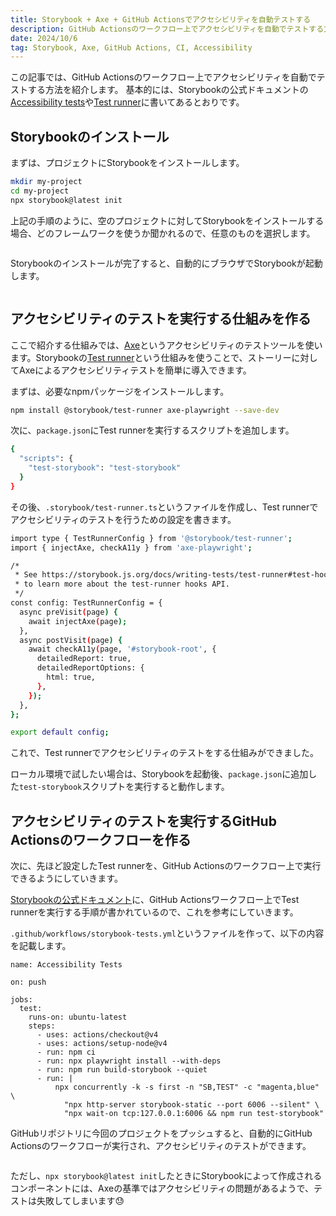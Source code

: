 ```yaml
---
title: Storybook + Axe + GitHub Actionsでアクセシビリティを自動テストする
description: GitHub Actionsのワークフロー上でアクセシビリティを自動でテストする方法を紹介します。
date: 2024/10/6
tag: Storybook, Axe, GitHub Actions, CI, Accessibility
---
```


この記事では、GitHub Actionsのワークフロー上でアクセシビリティを自動でテストする方法を紹介します。
基本的には、Storybookの公式ドキュメントの[Accessibility tests](https://storybook.js.org/docs/writing-tests/accessibility-testing)や[Test runner](https://storybook.js.org/docs/writing-tests/test-runner)に書いてあるとおりです。

## Storybookのインストール

まずは、プロジェクトにStorybookをインストールします。

```sh
mkdir my-project
cd my-project
npx storybook@latest init
```

上記の手順のように、空のプロジェクトに対してStorybookをインストールする場合、どのフレームワークを使うか聞かれるので、任意のものを選択します。

<div align="center" style={{ marginTop: "1rem" }}>
  <img src="/storybook-a11y-github-actions/install-script-framework.png" alt="" />
</div>

Storybookのインストールが完了すると、自動的にブラウザでStorybookが起動します。

<div align="center" style={{ marginTop: "1rem" }}>
  <img src="/storybook-a11y-github-actions/storybook.png" alt="" />
</div>

## アクセシビリティのテストを実行する仕組みを作る

ここで紹介する仕組みでは、[Axe](https://www.deque.com/axe/)というアクセシビリティのテストツールを使います。Storybookの[Test runner](https://storybook.js.org/docs/writing-tests/test-runner)という仕組みを使うことで、ストーリーに対してAxeによるアクセシビリティテストを簡単に導入できます。

まずは、必要なnpmパッケージをインストールします。

```sh
npm install @storybook/test-runner axe-playwright --save-dev
```

次に、`package.json`にTest runnerを実行するスクリプトを追加します。

```sh
{
  "scripts": {
    "test-storybook": "test-storybook"
  }
}
```

その後、`.storybook/test-runner.ts`というファイルを作成し、Test runnerでアクセシビリティのテストを行うための設定を書きます。

```sh
import type { TestRunnerConfig } from '@storybook/test-runner';
import { injectAxe, checkA11y } from 'axe-playwright';

/*
 * See https://storybook.js.org/docs/writing-tests/test-runner#test-hook-api
 * to learn more about the test-runner hooks API.
 */
const config: TestRunnerConfig = {
  async preVisit(page) {
    await injectAxe(page);
  },
  async postVisit(page) {
    await checkA11y(page, '#storybook-root', {
      detailedReport: true,
      detailedReportOptions: {
        html: true,
      },
    });
  },
};

export default config;
```

これで、Test runnerでアクセシビリティのテストをする仕組みができました。

ローカル環境で試したい場合は、Storybookを起動後、`package.json`に追加した`test-storybook`スクリプトを実行すると動作します。

## アクセシビリティのテストを実行するGitHub Actionsのワークフローを作る

次に、先ほど設定したTest runnerを、GitHub Actionsのワークフロー上で実行できるようにしていきます。

[Storybookの公式ドキュメント](https://storybook.js.org/docs/writing-tests/test-runner#set-up-ci-to-run-tests)に、GitHub Actionsワークフロー上でTest runnerを実行する手順が書かれているので、これを参考にしていきます。

`.github/workflows/storybook-tests.yml`というファイルを作って、以下の内容を記載します。


```
name: Accessibility Tests

on: push

jobs:
  test:
    runs-on: ubuntu-latest
    steps:
      - uses: actions/checkout@v4
      - uses: actions/setup-node@v4
      - run: npm ci
      - run: npx playwright install --with-deps
      - run: npm run build-storybook --quiet
      - run: |
          npx concurrently -k -s first -n "SB,TEST" -c "magenta,blue" \
            "npx http-server storybook-static --port 6006 --silent" \
            "npx wait-on tcp:127.0.0.1:6006 && npm run test-storybook"
```

GitHubリポジトリに今回のプロジェクトをプッシュすると、自動的にGitHub Actionsのワークフローが実行され、アクセシビリティのテストができます。

<div align="center" style={{ marginTop: "1rem" }}>
  <img src="/storybook-a11y-github-actions/github-ci-result.png" alt="" />
</div>

ただし、`npx storybook@latest init`したときにStorybookによって作成されるコンポーネントには、Axeの基準ではアクセシビリティの問題があるようで、テストは失敗してしまいます😓
